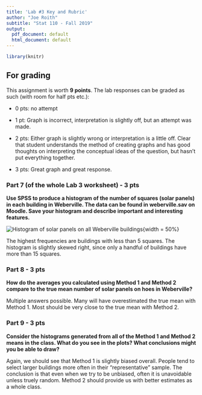 ```yaml
---
title: 'Lab #3 Key and Rubric'
author: "Joe Roith"
subtitle: "Stat 110 - Fall 2019"
output:
  pdf_document: default
  html_document: default
---
```


```r
library(knitr)
```


## For grading

This assignment is worth **9 points**. The lab responses can be graded as such (with room for half pts etc.):

* 0 pts: no attempt

* 1 pt: Graph is incorrect, interpretation is slightly off, but an attempt was made.

* 2 pts: Either graph is slightly wrong or interpretation is a little off. Clear that student understands the method of creating graphs and has good thoughts on interpreting the conceptual ideas of the question, but hasn't put everything together.

* 3 pts: Great graph and great response.

### Part 7 (of the whole Lab 3 worksheet) - 3 pts

**Use SPSS to produce a histogram of the number of squares (solar panels) in each building in Weberville. The data can be found in weberville.sav on Moodle. Save your histogram and describe important and interesting features.**

![Histogram of solar panels on all Weberville buildings](images/lab3_7hist.png){width = 50%}

The highest frequencies are buildings with less than 5 squares. The histogram is slightly skewed right, since only a handful of buildings have more than 15 squares.

### Part 8 - 3 pts

**How do the averages you calculated using Method 1 and Method 2 compare to the true mean number of solar panels on hoes in Weberville?**

Multiple answers possible. Many will have overestimated the true mean with Method 1. Most should be very close to the true mean with Method 2.

### Part 9 - 3 pts

**Consider the histograms generated from all of the Method 1 and Method 2 means in the class. What do you see in the plots? What conclusions might you be able to draw?**

Again, we should see that Method 1 is slightly biased overall. People tend to select larger buildings more often in their "representative" sample. The conclusion is that even when we try to be unbiased, often it is unavoidable unless truely random. Method 2 should provide us with better estimates as a whole class.
